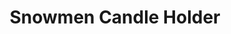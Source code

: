 ---
title: "Snowmen Candle Holder"
subtitle: ""
creator: ""
categories: ["christmas"]
featuredImage: "../src/assets/images/item/christmas/DSC02595.png"
views: ["../src/assets/images/item/christmas/DSC02595.png","../src/assets/images/item/christmas/DSC02596.png","../src/assets/images/item/christmas/DSC02597.png","../src/assets/images/item/christmas/DSC02598.png","../src/assets/images/item/christmas/DSC02599.png","../src/assets/images/item/christmas/DSC02600.png"]
nextItem: []
---